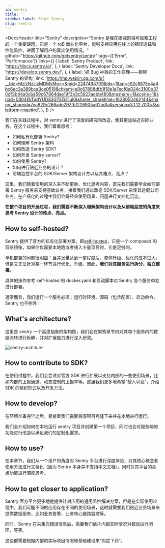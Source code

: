 ```yaml
---
id: sentry
title: ''
sidebar_label: Start Sentry
slug: sentry
---
```



<DocsHeader
  title="Sentry"
  description="Sentry 是我在研究前端可信赖工程的一个重要课题，它是一个 toB 商业化平台，能够支持应用在线上的错误追踪和性能监控，进而了解用户的真实使用情况。"
  github="https://github.com/getsentry/sentry"
  tags={['Error', 'Performance']}
  links={[
    {
      label: 'Sentry Product',
      link: 'https://docs.sentry.io/',
    },
    {
      label: 'Sentry Developer Docs',
      link: 'https://develop.sentry.dev/',
    },
    {
      label: '抓 Bug 神器的工作原理——聊聊 Sentry 的架构',
      link: 'https://mp.weixin.qq.com/s?__biz=MzIzNzUzMDMyMg==&mid=2247484709&idx=1&sn=c92c8875c4a4bc6ec3a389bca3ce0519&chksm=e8c67898dfb1f18e1e7ecf6a024c3100b370df3b44a0cba59c67864dae19f3b3c5923aebb480&mpshare=1&scene=1&srcid=0804EkTqdYUD83GTilZi21uK&sharer_sharetime=1628050462144&sharer_shareid=7ea829c266ade297fbf226905a62adfa&version=3.1.12.70057&platform=mac#rd',
    },
  ]}
/>

<!-- -->

我们在实践过程中，对 sentry 进行了深度的研究和改造，使其更加贴近实际业务。在这个过程中，我们着重思考：

- 如何私有化部署 Sentry?
- 如何理解 Sentry 架构
- 如何改造 Sentry SDK?
- 如何开发 Sentry server?
- 如何使用 Sentry?
- 如何进行贴近业务的设计？
- 前端监控平台的 SDK/Server 架构设计方以及其难点、亮点？

这里，我们随着使用的深入来不断更新、优化思考内容，首先我们需要学会如何部署 Sentry 服务来支持基础业务，接着我们通过改造 SDK/Server 来使其适配公司业务，在产品化的过程中我们会将经典使用场景、问题进行文档化沉淀。

**在整个项目的开展过程，我们需要不断深入理解架构设计以及从前端监控的角度来思考 Sentry 设计的难点、亮点。**

## How to self-hosted?

Sentry 提供了官方的私有化部署方案，即[self-hosted](https://github.com/getsentry/self-hosted)，它是一个 composed 的容器镜像，如果你仅需要本地跑或者接入少量项目时，它是足够的。

单机部署的问题很明显：当并发量达到一定程度后，整体升级、优化的成本过大，但是又无法针对某一环节进行优化、升级。因此，**我们对其服务进行拆分，独立部署。**

具体的操作参考 self-hosted 的 docker.yaml 和启动脚本对 Sentry 各个服务单独进行部署。

通常而言，我们运行一个服务必须：运行时环境、源码（包含配置）、启动命令。Sentry 也不例外！

## What's architecture?

这里是 sentry 一个高度抽象的架构图，我们会在架构章节内对其每个服务内的数据流转进行拆解，并对扩展能力进行深入研究。

![sentry-architure](/img/fte/sentry_architure.png)

## How to contribute to SDK?

在使用过程中，我们会尝试对官方 SDK 进行扩展以支持内部的一些使用场景，比如内部的上报通道、动态控制的上报率等。这里我们更多地希望“授人以渔”，介绍 SDK 的组织形式以及开发方法。

## How to develop?

在环境准备完毕之后，紧接着我们需要将源项目克隆下来并在本地进行运行。

我们会介绍如何在本地运行 sentry 项目并创建第一个项目，同时也会对服务端的功能进行改造以满足我们的定制化需求。

## How to use?

在本章节，我们从一个用户的角度对 Sentry 平台进行深度体验，对其核心概念和使用方法进行文档化（因为 Sentry 本身并不支持中文文档），同时对其平台的亮点功能进行深度思考。

## How to get closer to application?

Sentry 官方平台更多地是提供针对应用的通用监控解决方案，但是在实际使用过程中，我们可能不同的应用存在不同的使用场景，这时就需要我们贴近业务场景来提供数据服务，比如业务告警、业务核心链路监控等。

同时，Sentry 在采集完错误信息后，需要我们依托内部实际情况对错误进行闭环，等等。

这些都需要根据内部的实际项目情况和基础建设来“对症下药”。
